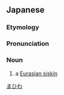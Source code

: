 ==Japanese==
{{wikipedia|lang=ja|マヒワ}}
{{ja-kanjitab|yomi=k|ま|ひわ}}

===Etymology===
{{compound|lang=ja|真|鶸|tr1=ma|t1=[[true]]|tr2=hiwa|sort=まひわ}}

===Pronunciation===
{{ja-pron|acc=h|y=k|まひわ}}

===Noun===
{{ja-noun|まひわ|マヒワ|hhira=まひは}}

# a [[Eurasian siskin]]

[[Category:ja:True finches|まひわ]]